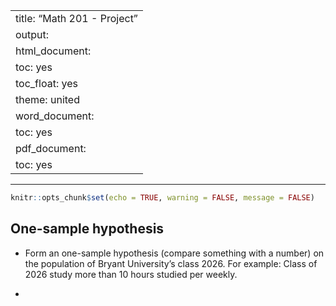 
---
title: "Math 201 - Project"
output:
  html_document:
    toc: yes
    toc_float: yes
    theme: united
  word_document:
    toc: yes
  pdf_document:
    toc: yes
---

---

```r
knitr::opts_chunk$set(echo = TRUE, warning = FALSE, message = FALSE)
```

## One-sample hypothesis

- Form an one-sample hypothesis (compare something with a number) on the population of Bryant University's class 2026. For example: Class of 2026 study more than 10 hours studied per weekly. 

- 



